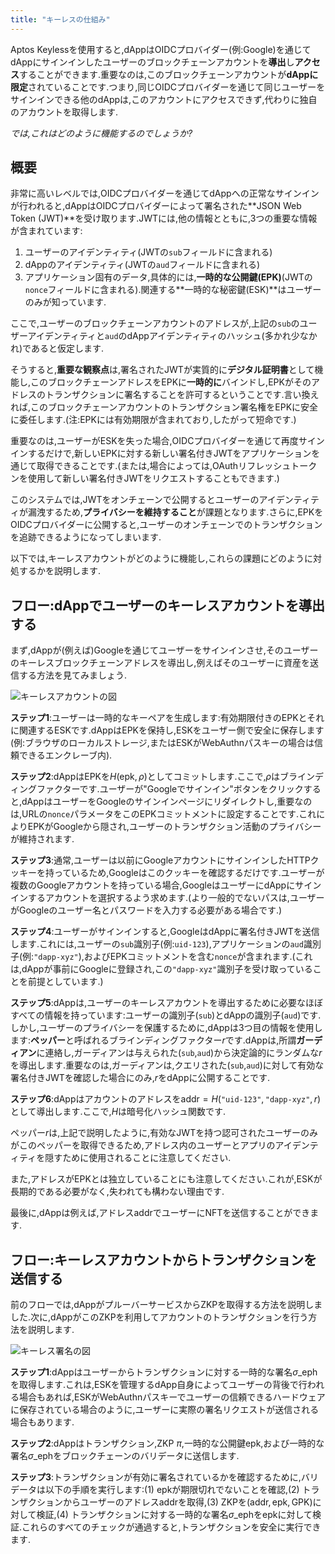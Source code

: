 ```yaml
---
title: "キーレスの仕組み"
---
```



Aptos Keylessを使用すると,dAppはOIDCプロバイダー(例:Google)を通じてdAppにサインインしたユーザーのブロックチェーンアカウントを**導出**し**アクセス**することができます.重要なのは,このブロックチェーンアカウントが**dAppに限定**されていることです.つまり,同じOIDCプロバイダーを通じて同じユーザーをサインインできる他のdAppは,このアカウントにアクセスできず,代わりに独自のアカウントを取得します.

_では,これはどのように機能するのでしょうか?_

<YouTube title="キーレスプレゼンテーション" id="sKqeGR4BoI0" />

## 概要

非常に高いレベルでは,OIDCプロバイダーを通じてdAppへの正常なサインインが行われると,dAppはOIDCプロバイダーによって署名された\*\*JSON Web Token (JWT)\*\*を受け取ります.JWTには,他の情報とともに,3つの重要な情報が含まれています:

1. ユーザーのアイデンティティ(JWTの`sub`フィールドに含まれる)
2. dAppのアイデンティティ(JWTの`aud`フィールドに含まれる)
3. アプリケーション固有のデータ,具体的には,**一時的な公開鍵(EPK)**(JWTの`nonce`フィールドに含まれる).関連する\*\*一時的な秘密鍵(ESK)\*\*はユーザーのみが知っています.

ここで,ユーザーのブロックチェーンアカウントのアドレスが,上記の`sub`のユーザーアイデンティティと`aud`のdAppアイデンティティのハッシュ(多かれ少なかれ)であると仮定します.

そうすると,**重要な観察点**は,署名されたJWTが実質的に**デジタル証明書**として機能し,このブロックチェーンアドレスをEPKに**一時的に**バインドし,EPKがそのアドレスのトランザクションに署名することを許可するということです.言い換えれば,このブロックチェーンアカウントのトランザクション署名権をEPKに安全に委任します.(注:EPKには有効期限が含まれており,したがって短命です.)

重要なのは,ユーザーがESKを失った場合,OIDCプロバイダーを通じて再度サインインするだけで,新しいEPKに対する新しい署名付きJWTをアプリケーションを通じて取得できることです.(または,場合によっては,OAuthリフレッシュトークンを使用して新しい署名付きJWTをリクエストすることもできます.)

このシステムでは,JWTをオンチェーンで公開するとユーザーのアイデンティティが漏洩するため,**プライバシーを維持すること**が課題となります.さらに,EPKをOIDCプロバイダーに公開すると,ユーザーのオンチェーンでのトランザクションを追跡できるようになってしまいます.

以下では,キーレスアカウントがどのように機能し,これらの課題にどのように対処するかを説明します.

## フロー:dAppでユーザーのキーレスアカウントを導出する

まず,dAppが(例えば)Googleを通じてユーザーをサインインさせ,そのユーザーのキーレスブロックチェーンアドレスを導出し,例えばそのユーザーに資産を送信する方法を見てみましょう.

![キーレスアカウントの図](~/images/aptos-keyless/keyless-account.png "キーレスアカウントの図")

**ステップ1**:ユーザーは一時的なキーペアを生成します:有効期限付きのEPKとそれに関連するESKです.dAppはEPKを保持し,ESKをユーザー側で安全に保存します(例:ブラウザのローカルストレージ,またはESKがWebAuthnパスキーの場合は信頼できるエンクレーブ内).

**ステップ2**:dAppはEPKを$H(\mathsf{epk}, \rho)$としてコミットします.ここで,$\rho$はブラインディングファクターです.ユーザーが"Googleでサインイン"ボタンをクリックすると,dAppはユーザーをGoogleのサインインページにリダイレクトし,重要なのは,URLの`nonce`パラメータをこのEPKコミットメントに設定することです.これによりEPKがGoogleから隠され,ユーザーのトランザクション活動のプライバシーが維持されます.

**ステップ3**:通常,ユーザーは以前にGoogleアカウントにサインインしたHTTPクッキーを持っているため,Googleはこのクッキーを確認するだけです.ユーザーが複数のGoogleアカウントを持っている場合,GoogleはユーザーにdAppにサインインするアカウントを選択するよう求めます.(より一般的でないパスは,ユーザーがGoogleのユーザー名とパスワードを入力する必要がある場合です.)

**ステップ4**:ユーザーがサインインすると,GoogleはdAppに署名付きJWTを送信します.これには,ユーザーの`sub`識別子(例:`uid-123`),アプリケーションの`aud`識別子(例:`"dapp-xyz"`),およびEPKコミットメントを含む`nonce`が含まれます.(これは,dAppが事前にGoogleに登録され,この`"dapp-xyz"`識別子を受け取っていることを前提としています.)

**ステップ5**:dAppは,ユーザーのキーレスアカウントを導出するために必要なほぼすべての情報を持っています:ユーザーの識別子(`sub`)とdAppの識別子(`aud`)です.しかし,ユーザーのプライバシーを保護するために,dAppは3つ目の情報を使用します:**ペッパー**と呼ばれるブラインディングファクター$r$です.dAppは,所謂**ガーディアン**に連絡し,ガーディアンは与えられた(`sub`,`aud`)から決定論的にランダムな$r$を導出します.重要なのは,ガーディアンは,クエリされた(`sub`,`aud`)に対して有効な署名付きJWTを確認した場合にのみ,$r$をdAppに公開することです.

**ステップ6**:dAppはアカウントのアドレスを$\mathsf{addr} = H(\texttt{"uid-123"}, \texttt{"dapp-xyz"}, r)$として導出します.ここで,$H$は暗号化ハッシュ関数です.

ペッパー$r$は,上記で説明したように,有効なJWTを持つ認可されたユーザーのみがこのペッパーを取得できるため,アドレス内のユーザーとアプリのアイデンティティを隠すために使用されることに注意してください.

また,アドレスがEPKとは独立していることにも注意してください.これが,ESKが長期的である必要がなく,失われても構わない理由です.

最後に,dAppは例えば,アドレス$\mathsf{addr}$でユーザーにNFTを送信することができます.

## フロー:キーレスアカウントからトランザクションを送信する

前のフローでは,dAppがプルーバーサービスからZKPを取得する方法を説明しました.次に,dAppがこのZKPを利用してアカウントのトランザクションを行う方法を説明します.

![キーレス署名の図](~/images/aptos-keyless/keyless-signing.png "キーレス署名の図")

**ステップ1**:dAppはユーザーからトランザクションに対する一時的な署名$\sigma\_\mathsf{eph}$を取得します.これは,ESKを管理するdApp自身によってユーザーの背後で行われる場合もあれば,ESKがWebAuthnパスキーでユーザーの信頼できるハードウェアに保存されている場合のように,ユーザーに実際の署名リクエストが送信される場合もあります.

**ステップ2**:dAppはトランザクション,ZKP $\pi$,一時的な公開鍵$\mathsf{epk}$,および一時的な署名$\sigma\_\mathsf{eph}$をブロックチェーンのバリデータに送信します.

**ステップ3**:トランザクションが有効に署名されているかを確認するために,バリデータは以下の手順を実行します:(1) $\mathsf{epk}$が期限切れでないことを確認,(2) トランザクションからユーザーのアドレス$\mathsf{addr}$を取得,(3) ZKPを$(\mathsf{addr}, \mathsf{epk}, \mathsf{GPK})$に対して検証,(4) トランザクションに対する一時的な署名$\sigma\_\mathsf{eph}$を$\mathsf{epk}$に対して検証.これらのすべてのチェックが通過すると,トランザクションを安全に実行できます.
